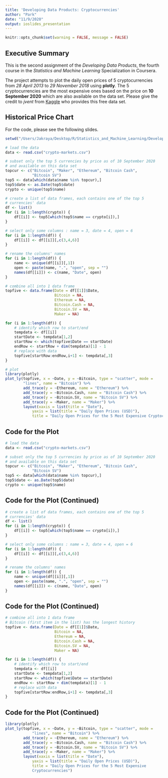 ```yaml
---
title: 'Developing Data Products: Cryptocurrencies'
author: "Park"
date: "11/9/2020"
output: ioslides_presentation
---
```


```r
knitr::opts_chunk$set(warning = FALSE, message = FALSE)
```

## Executive Summary

This is the second assignment of the *Developing Data Products*, the fourth course in the *Statistics and Machine Learning* Specialization in Coursera.

The project attempts to plot the daily open prices of 5 cryptocurrencies from *28 April 2013* to *29 November 2018* using **plotly**. The 5 cryptocurrencies are the most expensive ones based on the price on **10 September 2020** which are also available on the data set. Please give the credit to *jvent* from [Kaggle](https://www.kaggle.com/jessevent/all-crypto-currencies) who provides this free data set.

## Historical Price Chart
For the code, please see the following slides.

``` r
setwd("/Users/Jakraya/Desktop/R/Statistics_and_Machine_Learning/Developing_Data_Products/Developing_Data_Product_Plotly")

# load the data
data <- read.csv("crypto-markets.csv")

# subset only the top 5 currencies by price as of 10 September 2020 
# and available on this data set
topcur <- c("Bitcoin", "Maker", "Ethereum", "Bitcoin Cash", 
            "Bitcoin SV")
top5 <- data[which(data$name %in% topcur),]
top5$date <- as.Date(top5$date)
crypto <- unique(top5$name)

# create a list of data frames, each contains one of the top 5 
# currencies' data
df <- list()
for (i in 1:length(crypto)) {
    df[[i]] <- top5[which(top5$name == crypto[i]),]
}

# select only some columns : name = 3, date = 4, open = 6
for (i in 1:length(df)) {
    df[[i]] <- df[[i]][,c(3,4,6)]
}

# rename the columns' names
for (i in 1:length(df)) {
    name <- unique(df[[i]][,1])
    open <- paste(name, ".", "open", sep = "")
    names(df[[i]]) <- c(name, "Date", open)
}

# combine all into 1 data frame
topfive <- data.frame(Date = df[[1]]$Date,
                      Bitcoin = NA,
                      Ethereum = NA,
                      Bitcoin.Cash = NA,
                      Bitcoin.SV = NA,
                      Maker = NA)

for (i in 1:length(df)) {
    # identify which row to start/end
    tempdata <- df[[i]]
    startDate <- tempdata[1,2]
    startRow <- which(topfive$Date == startDate)
    endRow <- startRow + dim(tempdata)[1] - 1
    # replace with data
    topfive[startRow:endRow,i+1] <- tempdata[,3]
}

# plot
library(plotly)
plot_ly(topfive, x = ~Date, y = ~Bitcoin, type = "scatter", mode = 
        "lines", name = "Bitcoin") %>%
        add_trace(y = ~Ethereum, name = "Ethereum") %>%
        add_trace(y = ~Bitcoin.Cash, name = "Bitcoin Cash") %>%
        add_trace(y = ~Bitcoin.SV, name = "Bitcoin SV") %>%
        add_trace(y = ~Maker, name = "Maker") %>%
        layout(xaxis = list(title = "Date"),
            yaxis = list(title = "Daily Open Prices (USD)"),
            title = "Daily Open Prices for the 5 Most Expensive Cryptocurrencies")
```

## Code for the Plot

```r
# load the data
data <- read.csv("crypto-markets.csv")

# subset only the top 5 currencies by price as of 10 September 2020 
# and available on this data set
topcur <- c("Bitcoin", "Maker", "Ethereum", "Bitcoin Cash", 
            "Bitcoin SV")
top5 <- data[which(data$name %in% topcur),]
top5$date <- as.Date(top5$date)
crypto <- unique(top5$name)
```

## Code for the Plot (Continued)

```r
# create a list of data frames, each contains one of the top 5 
# currencies' data
df <- list()
for (i in 1:length(crypto)) {
    df[[i]] <- top5[which(top5$name == crypto[i]),]
}

# select only some columns : name = 3, date = 4, open = 6
for (i in 1:length(df)) {
    df[[i]] <- df[[i]][,c(3,4,6)]
}

# rename the columns' names
for (i in 1:length(df)) {
    name <- unique(df[[i]][,1])
    open <- paste(name, ".", "open", sep = "")
    names(df[[i]]) <- c(name, "Date", open)
}
```

## Code for the Plot (Continued)
``` r
# combine all into 1 data frame
# Bitcoin (first item in the list) has the longest history
topfive <- data.frame(Date = df[[1]]$Date,  
                      Bitcoin = NA,
                      Ethereum = NA,
                      Bitcoin.Cash = NA,
                      Bitcoin.SV = NA,
                      Maker = NA)

for (i in 1:length(df)) {
    # identify which row to start/end
    tempdata <- df[[i]]
    startDate <- tempdata[1,2]
    startRow <- which(topfive$Date == startDate)
    endRow <- startRow + dim(tempdata)[1] - 1
    # replace with data
    topfive[startRow:endRow,i+1] <- tempdata[,3]
}
```

## Code for the Plot (Continued)
```r
library(plotly)
plot_ly(topfive, x = ~Date, y = ~Bitcoin, type = "scatter", mode = 
            "lines", name = "Bitcoin") %>%
        add_trace(y = ~Ethereum, name = "Ethereum") %>%
        add_trace(y = ~Bitcoin.Cash, name = "Bitcoin Cash") %>%
        add_trace(y = ~Bitcoin.SV, name = "Bitcoin SV") %>%
        add_trace(y = ~Maker, name = "Maker") %>%
        layout(xaxis = list(title = "Date"),
            yaxis = list(title = "Daily Open Prices (USD)"),
            title = "Daily Open Prices for the 5 Most Expensive 
            Cryptocurrencies")
```


